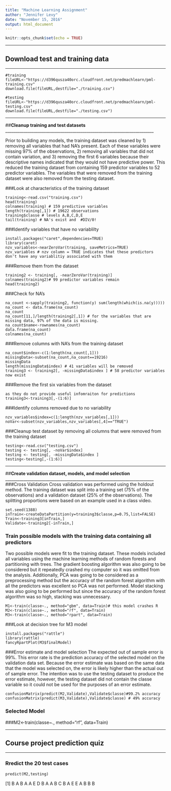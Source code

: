 ---
title: "Machine Learning Assignment"
author: "Jennifer Levy"
date: "November 15, 2016"
output: html_document
---

```{r setup, include=FALSE}
knitr::opts_chunk$set(echo = TRUE)
```
_________________________________________________________________________
## **Download test and training data**
_________________________________________________________________________

```
#training 
fileURL<-"https://d396qusza40orc.cloudfront.net/predmachlearn/pml-training.csv"
download.file(fileURL,destfile="./training.csv")

#testing
fileURL<-"https://d396qusza40orc.cloudfront.net/predmachlearn/pml-testing.csv"
download.file(fileURL,destfile="./testing.csv")
```
_____________________________________________________________________________
##**Cleanup training and test datasets**
_________________________________________________________________________

Prior to building any models, the training dataset was cleaned by 1) removing all variables that had NA's present. Each of these variables were missing 97% of the observations, 2) removing all variables that did not contain variation, and 3) removing the first 6 variables because their descriptive names indicated that they would not have predictive power. This reduced the training dataset from containing 159 predictor variables to 52 predictor variables. The variables that were removed from the training dataset were also removed from the testing dataset.

###Look at characteristics of the training dataset
```
training<-read.csv("training.csv")
head(training)
colnames(training) # 159 predictive variables
length(training[,1]) # 19622 observations
training$classe # levels A,B,C,D,E
tail(training) # NA's exist and  #DIV/0!  
```
###Identify variables that have no variablilty
```
install.packages("caret",dependencies=TRUE)
library(caret)
nzv_variables<-nearZeroVar(training, saveMetrics=TRUE)
nzv_variables # nzv column = TRUE indicates that these predictors 
don't have any variablitiy associated with them
```
###Remove them from the dataset
```
training2 <- training[, -nearZeroVar(training)]
colnames(training2)# 99 predictor variables remain
head(training2)
```
###Check for NA's
```
na_count <-sapply(training2, function(y) sum(length(which(is.na(y)))))
na_count <- data.frame(na_count)
na_count 
na_count[11,]/length(training2[,1]) # for the variables that are missing data, 97% of the data is missing.
na_count$name<-rownames(na_count)
data.frame(na_count)
colnames(na_count)
```
###Remove columns with NA's from the training dataset
```
na_count$index<-c(1:length(na_count[,1]))
missingData<-subset(na_count,na_count==19216)
missingData
length(missingData$index) # 41 variables will be removed
training3 <- training2[, -missingData$index ] # 58 predictor variables now exist
```

###Remove the first six variables from the dataset 

```
as they do not provide useful infomraiton for predictions
training3<-training3[,-(1:6)]
```
###Identify columns removed due to no variability

```
nzv_variables$index=c(1:length(nzv_variables[,1]))
noVar<-subset(nzv_variables,nzv_variables[,4]=="TRUE")
```
###Cleanup test dataset by removing all columns that were removed from the training dataset

```
testing<-read.csv("testing.csv")
testing <- testing[, -noVar$index]
testing <- testing[, -missingData$index ]
testing<-testing[,-(1:6)]
```
_________________________________________________________________________
##**Create validation dataset, models, and model selection**
_________________________________________________________________________
###Cross Validation
Cross validation was performed using the holdout method. The training dataset was split into a training set (75% of the observations) and a validation dataset (25% of the observations). The splitting proportions were based on an example used in a class video.

```
set.seed(1388)
inTrain<-createDataPartition(y=training3$classe,p=0.75,list=FALSE)
Train<-training3[inTrain,]
Validate<-training2[-inTrain,]
```

### Train possible models with the training data containing all predictors
Two possible models were fit to the training dataset. These models included all variables using the machine learning methods of random forests and partitioning with trees. The gradient boosting algorithm was also going to be considered but it repeatedly crashed my computer so it was omitted from the analysis. Additionally, PCA was going to be considered as a preprocessing method but the accuracy of the random forest algorithm with all the predictors was excellent so PCA was not performed. Model stacking was also going to be performed but since the accuracy of the random forest algorithm was so high, stacking was unnecessary.

```
M1<-train(classe~., method="gbm", data=Train)# this model crashes R
M2<-train(classe~., method="rf", data=Train) 
M3<-train(classe~., method="rpart", data=Train)
```
###Look at decision tree  for M3 model
```
install.packages("rattle")
library(rattle)
fancyRpartPlot(M3$finalModel)
```


###Error estimate and model selection
The expected out of sample error is 99%. This error rate is the prediction accuracy of the selected model on the validation data set. Because the error estimate was based on the same data that the model was selected on, the error is likely higher than the actual out of sample error. The intention was to use the testing dataset to produce the error estimate, however, the testing dataset did not contain the classe variable so it could not be used for the purposes of an error estimate.  

```
confusionMatrix(predict(M2,Validate),Validate$classe)#99.2% accuracy
confusionMatrix(predict(M3,Validate),Validate$classe) # 49% accuracy
```

### Selected Model
###M2<-train(classe~., method="rf", data=Train) 

_________________________________________________________________________
## **Course project prediction quiz**
_________________________________________________________________________
### Rredict the 20 test cases
```
predict(M2,testing)
```
 [1] B A B A A E D B A A B C B A E E A B B B

